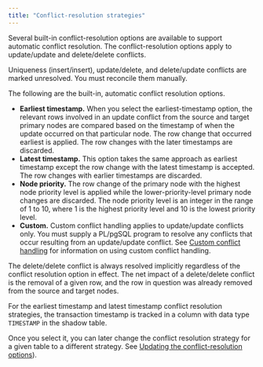 ```yaml
---
title: "Conflict-resolution strategies"
---
```


<div id="conflict_resolution_strategies" class="registered_link"></div>

Several built-in conflict-resolution options are available to support automatic conflict resolution. The conflict-resolution options apply to update/update and delete/delete conflicts.

Uniqueness (insert/insert), update/delete, and delete/update conflicts are marked unresolved. You must reconcile them manually.

The following are the built-in, automatic conflict resolution options.

-   **Earliest timestamp.** When you select the earliest-timestamp option, the relevant rows involved in an update conflict from the source and target primary nodes are compared based on the timestamp of when the update occurred on that particular node. The row change that occurred earliest is applied. The row changes with the later timestamps are discarded.
-   **Latest timestamp.** This option takes the same approach as earliest timestamp except the row change with the latest timestamp is accepted. The row changes with earlier timestamps are discarded.
-   **Node priority.** The row change of the primary node with the highest node priority level is applied while the lower-priority-level primary node changes are discarded. The node priority level is an integer in the range of 1 to 10, where 1 is the highest priority level and 10 is the lowest priority level.
-   **Custom.** Custom conflict handling applies to update/update conflicts only. You must supply a PL/pgSQL program to resolve any conflicts that occur resulting from an update/update conflict. See [Custom conflict handling](08_custom_conflict_handling/#custom_conflict_handling) for information on using custom conflict handling.

The delete/delete conflict is always resolved implicitly regardless of the conflict resolution option in effect. The net impact of a delete/delete conflict is the removal of a given row, and the row in question was already removed from the source and target nodes.

For the earliest timestamp and latest timestamp conflict resolution strategies, the transaction timestamp is tracked in a column with data type `TIMESTAMP` in the shadow table.

Once you select it, you can later change the conflict resolution strategy for a given table to a different strategy. See [Updating the conflict-resolution options](12_update_conflict_resolution_options/)).
